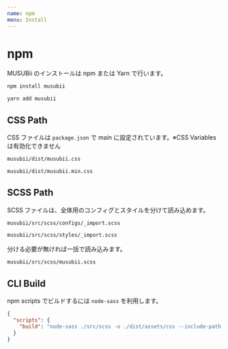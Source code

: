 ```yaml
---
name: npm
menu: Install
---
```


# npm

MUSUBii のインストールは npm または Yarn で行います。

```bash
npm install musubii
```

```bash
yarn add musubii
```

## CSS Path

CSS ファイルは `package.json` で main に設定されています。※CSS Variables は有効化できません

```bash
musubii/dist/musubii.css
```

```bash
musubii/dist/musubii.min.css
```

## SCSS Path

SCSS ファイルは、全体用のコンフィグとスタイルを分けて読み込めます。

```bash
musubii/src/scss/configs/_import.scss
```

```bash
musubii/src/scss/styles/_import.scss
```

分ける必要が無ければ一括で読み込みます。

```bash
musubii/src/scss/musubii.scss
```

## CLI Build

npm scripts でビルドするには `node-sass` を利用します。

```json
{
  "scripts": {
    "build": "node-sass ./src/scss -o ./dist/assets/css --include-path ./node_modules --output-style expanded"
  }
}
```
